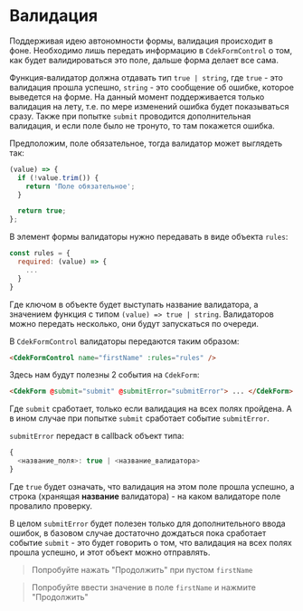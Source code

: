 
<Meta title="Form/CdekForm/Validation" />

# Валидация

Поддерживая идею автономности формы, валидация происходит в фоне. Необходимо лишь передать информацию
в `CdekFormControl` о том, как будет валидироваться это поле, дальше форма делает все сама.

Функция-валидатор должна отдавать тип `true | string`, где `true` - это валидация прошла успешно,
`string` - это сообщение об ошибке, которое выведется на форме. На данный момент поддерживается только
валидация на лету, т.е. по мере изменений ошибка будет показываться сразу. Также при попытке `submit`
проводится дополнительная валидация, и если поле было не тронуто, то там покажется ошибка.

Предположим, поле обязательное, тогда валидатор может выглядеть так:

```js dark
(value) => {
  if (!value.trim()) {
    return 'Поле обязательное';
  }

  return true;
};
```

В элемент формы валидаторы нужно передавать в виде объекта `rules`:

```js dark
const rules = {
  required: (value) => {
    ...
  }
}
```

Где ключом в объекте будет выступать название валидатора, а значением функция с типом
`(value) => true | string`. Валидаторов можно передать несколько, они будут запускаться по очереди.

В `CdekFormControl` валидаторы передаются таким образом:

```html dark
<CdekFormControl name="firstName" :rules="rules" />
```

Здесь нам будут полезны 2 события на `CdekForm`:

```html dark
<CdekForm @submit="submit" @submitError="submitError"> ... </CdekForm>
```

Где `submit` сработает, только если валидация на всех полях пройдена. А в ином случае при попытке
`submit` сработает событие `submitError`.

`submitError` передаст в callback объект типа:

```js dark
{
  <название_поля>: true | <название_валидатора>
}
```

Где `true` будет означать, что валидация на этом поле прошла успешно, а строка (хранящая **название**
валидатора) - на каком валидаторе поле провалило проверку.

В целом `submitError` будет полезен только для дополнительного ввода ошибок, в базовом случае достаточно
дождаться пока сработает событие `submit` - это будет говорить о том, что валидация на всех полях прошла
успешно, и этот объект можно отправлять.

> Попробуйте нажать "Продолжить" при пустом `firstName`

> Попробуйте ввести значение в поле `firstName` и нажмите "Продолжить"

<Story id="form-cdekform--with-validation" />
